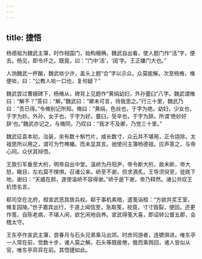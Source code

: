 ```yaml
---
---
---
```

title: 捷悟
---


杨德祖为魏武主簿，时作相国门，始构榱桷，魏武自出看，使人题门作“活”字，便去。杨见，即令坏之。既竟，曰：“门中‘活’，‘阔’字。王正嫌门大也。”

人饷魏武一杯酪，魏武啖少许，盖头上题“合”字以示众。众莫能解。次至杨脩，脩便啖，曰：“公教人啖一口也，复何疑？”

魏武尝过曹娥碑下，杨脩从，碑背上见题作“黄绢幼妇，外孙虀臼”八字。魏武谓脩曰：“解不？”答曰：“解。”魏武曰：“卿未可言，待我思之。”行三十里，魏武乃曰：“吾已得。”令脩别记所知。脩曰：“黄绢，色丝也，于字为绝。幼妇，少女也，于字为妙。外孙，女子也，于字为好。虀臼，受辛也，于字为辞。所谓‘绝妙好辞’也。”魏武亦记之，与脩同，乃叹曰：“我才不及卿，乃觉三十里。”

魏武征袁本初，治装，余有数十斛竹片，咸长数寸，众云并不堪用，正令烧除。太祖思所以用之，谓可为竹椑楯，而未显其言。驰使问主簿杨德祖。应声答之，与帝心同。众伏其辩悟。

王敦引军垂至大桁，明帝自出中堂。温峤为丹阳尹，帝令断大桁，故未断，帝大怒，瞋目，左右莫不悚惧。召诸公来。峤至不谢，但求酒炙。王导须臾至，徒跣下地，谢曰：“天威在颜，遂使温峤不容得谢。”峤于是下谢，帝乃释然。诸公共叹王机悟名言。

郗司空在北府，桓宣武恶其居兵权。郗于事机素暗，遣笺诣桓：“方欲共奖王室，脩复园陵。”世子嘉宾出行，于道上闻信至，急取笺，视竟，寸寸毁裂，便回。还更作笺，自陈老病，不堪人闲，欲乞闲地自养。宣武得笺大喜，即诏转公督五郡，会稽太守。

王东亭作宣武主簿，尝春月与石头兄弟乘马出郊。时彦同游者，连镳俱进。唯东亭一人常在前，觉数十步，诸人莫之解。石头等既疲倦，俄而乘舆回，诸人皆似从官，唯东亭弈弈在前。其悟捷如此。

